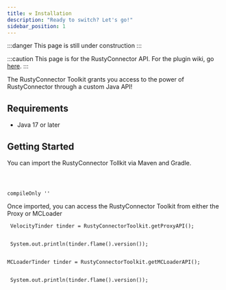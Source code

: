```yaml
---
title: ⚒️ Installation
description: "Ready to switch? Let's go!"
sidebar_position: 1
---
```



:::danger
This page is still under construction
:::

:::caution
This page is for the RustyConnector API.
For the plugin wiki, go [here](/rusty-connector/docs/installation).
:::

The RustyConnector Toolkit grants you access to the power of RustyConnector through a custom Java API!

## Requirements
- Java 17 or later

## Getting Started
You can import the RustyConnector Tollkit via Maven and Gradle.

<Tabs>
    <TabItem value="maven" label="Maven">
        <pre><code>
        </code></pre>
    </TabItem>
    <TabItem value="gradle" label="Gradle">
        <pre><code>compileOnly ''</code></pre>
    </TabItem>
</Tabs>

Once imported, you can access the RustyConnector Toolkit from either the Proxy or MCLoader
<Tabs>
    <TabItem value="proxy" label="Proxy">
        <pre><code>
            VelocityTinder tinder = RustyConnectorToolkit.getProxyAPI();
            <br/><br/>
            System.out.println(tinder.flame().version());
        </code></pre>
    </TabItem>
    <TabItem value="mcloader" label="MCLoader">
        <pre><code>
            MCLoaderTinder tinder = RustyConnectorToolkit.getMCLoaderAPI();
            <br/><br/>
            System.out.println(tinder.flame().version());
        </code></pre>
    </TabItem>
</Tabs>